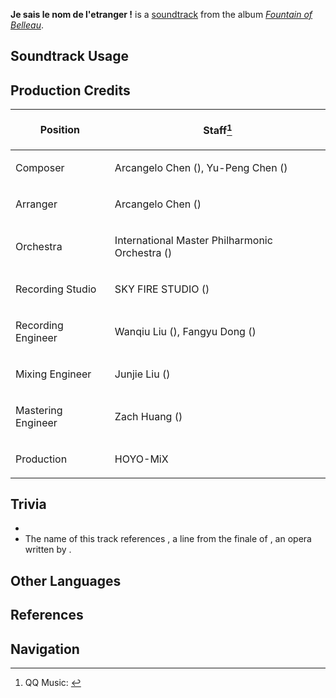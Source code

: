 {{Soundtrack Infobox
|image          = Fountain of Belleau.png
|album          = Fountain of Belleau
|disc           = 1
|number         = 30
|featured       = 
|featured2      = 
|featured3      = 
|featured_disc  = 
|featured_disc2 = 
|featured_disc3 = 
|youtube_id     = rwLT7T5CpPY
|spotify_id     = 5oMKgc3S3k2LOYP3FCHp56
|previous       = Contemporary Testimony
|next           = Caliginous Hearthfire
}}
'''Je sais le nom de l'etranger !''' is a [[soundtrack]] from the album ''[[Fountain of Belleau]]''.

==Soundtrack Usage==
{{Soundtrack Usage
|quest    = Lies Cast Shadows Under Gathered Lights
|location = 
|domain   = 
}}

==Production Credits==
{| class="wikitable"
! Position
! Staff<ref>QQ Music: [https://y.qq.com/n/ryqq/songDetail/004NEYyA2m5IZK {{zh|其人之名，我已知晓！ Je sais le nom de l'etranger !}}]</ref>
|-
! Composer
| Arcangelo Chen ({{zh|陈子敏}}), Yu-Peng Chen ({{zh|陈致逸}})
|-
! Arranger
| Arcangelo Chen ({{zh|陈子敏}})
|-
! Orchestra
| International Master Philharmonic Orchestra ({{zh|国际首席爱乐乐团}})
|-
! Recording Studio
| SKY FIRE STUDIO ({{zh|九紫天诚录音棚}})
|-
! Recording Engineer
| Wanqiu Liu ({{zh|刘婉秋}}), Fangyu Dong ({{zh|董方昱}})
|-
! Mixing Engineer
| Junjie Liu ({{zh|刘俊杰}})
|-
! Mastering Engineer
| Zach Huang ({{zh|黄巍}})
|-
! Production
| HOYO-MiX
|}
<!--
==Videos==
<gallery>
</gallery>
-->

==Trivia==
* {{Transclude|The Final Feast|HouseOfHearthLeitmotif|section=1}}
* The name of this track references {{It|Conosco il nome dello straniero! Il suo nome è...|I know the name of the stranger! His name is...}}, a line from the finale of ''{{w|Turandot}}'', an opera written by {{w|Giacomo Puccini}}.

==Other Languages==
{{Other Languages
|en      = Je sais le nom de l'etranger !
|en_lang = fr
|en_tl   = I Know the Name of the Stranger!
|zhs     = 其人之名，我已知晓！
|zhs_rm  = 
|zhs_tl  = 
|ja      = その者の名は既知である!
|ja_rm   = Sono Mono no Na wa Kichi de Aru!
|ja_tl   = 
|fr      = Je sais le nom de l'étranger !
|fr_tl   = I Know the Name of the Stranger!
|
}}

==References==
{{Reflist}}

==Navigation==
{{Soundtrack Navbox|Fountain of Belleau}}